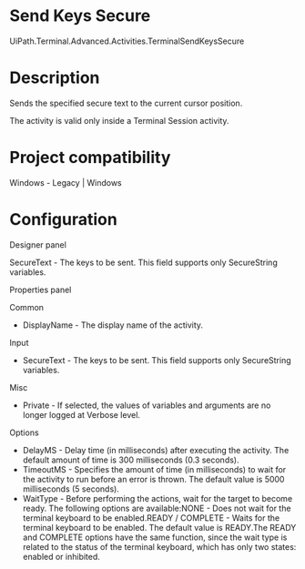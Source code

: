 ﻿# Send Keys Secure

UiPath.Terminal.Advanced.Activities.TerminalSendKeysSecure

# Description

Sends the specified secure text to the current cursor position.

The activity is valid only inside a Terminal Session activity.

# Project compatibility

Windows - Legacy | Windows

# Configuration

Designer panel

SecureText - The keys to be sent. This field supports only
                            SecureString variables.

Properties panel

Common

* DisplayName - The display name of the activity.

Input

* SecureText - The keys to be sent. This field supports only SecureString variables.

Misc

* Private - If selected, the values of variables and arguments are no longer logged at Verbose level.

Options

* DelayMS - Delay time (in milliseconds) after executing the activity. The default amount of time is 300 milliseconds (0.3 seconds).
* TimeoutMS - Specifies the amount of time (in milliseconds) to wait for the activity to run before an error is thrown. The default value is 5000 milliseconds (5 seconds).
* WaitType - Before performing the actions, wait for the target to become ready. The following options are available:NONE - Does not wait for the terminal keyboard to be enabled.READY / COMPLETE - Waits for the terminal keyboard to be enabled. The default value is READY.The READY and COMPLETE options have the same function, since the wait type is related to the status of the terminal keyboard, which has only two states: enabled or inhibited.
